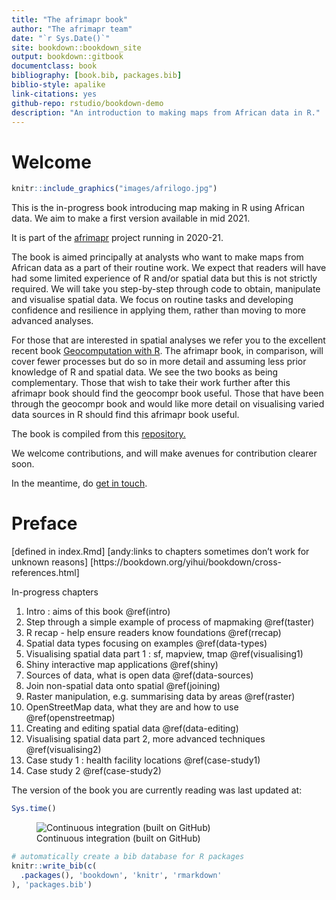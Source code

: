 ```yaml
--- 
title: "The afrimapr book"
author: "The afrimapr team"
date: "`r Sys.Date()`"
site: bookdown::bookdown_site
output: bookdown::gitbook
documentclass: book
bibliography: [book.bib, packages.bib]
biblio-style: apalike
link-citations: yes
github-repo: rstudio/bookdown-demo
description: "An introduction to making maps from African data in R."
---
```


# Welcome {-}

```r
knitr::include_graphics("images/afrilogo.jpg")
```

This is the in-progress book introducing map making in R using African data. We aim to make a first version available in mid 2021.

It is part of the [afrimapr](https://afrimapr.github.io/afrimapr.website/) project running in 2020-21.

The book is aimed principally at analysts who want to make maps from African data as a part of their routine work. We expect that readers will have had some limited experience of R and/or spatial data but this is not strictly required. We will take you step-by-step through code to obtain, manipulate and visualise spatial data. We focus on routine tasks and developing confidence and resilience in applying them, rather than moving to more advanced analyses.

For those that are interested in spatial analyses we refer you to the excellent recent book [Geocomputation with R](https://geocompr.robinlovelace.net/). The afrimapr book, in comparison, will cover fewer processes but do so in more detail and assuming less prior knowledge of R and spatial data. We see the two books as being complementary. Those that wish to take their work further after this afrimapr book should find the geocompr book useful. Those that have been through the geocompr book and would like more detail on visualising varied data sources in R should find this afrimapr book useful. 



The book is compiled from this [repository.](https://github.com/afrimapr/afrimapr-book)


We welcome contributions, and will make avenues for contribution clearer soon.

In the meantime, do [get in touch](https://afrimapr.github.io/afrimapr.website/get-involved/).


# Preface {-}

[defined in index.Rmd]
[andy:links to chapters sometimes don't work for unknown reasons]
[https://bookdown.org/yihui/bookdown/cross-references.html]

In-progress chapters

1. Intro : aims of this book \@ref(intro)
1. Step through a simple example of process of mapmaking \@ref(taster)
1. R recap - help ensure readers know foundations \@ref(rrecap)
1. Spatial data types focusing on examples \@ref(data-types)
1. Visualising spatial data part 1 : sf, mapview, tmap \@ref(visualising1)
1. Shiny interactive map applications \@ref(shiny)
1. Sources of data, what is open data \@ref(data-sources) 
1. Join non-spatial data onto spatial \@ref(joining)
1. Raster manipulation, e.g. summarising data by areas \@ref(raster)
1. OpenStreetMap data, what they are and how to use \@ref(openstreetmap)
1. Creating and editing spatial data \@ref(data-editing)
1. Visualising spatial data part 2, more advanced techniques \@ref(visualising2)
1. Case study 1 : health facility locations \@ref(case-study1)
1. Case study 2 \@ref(case-study2)


The version of the book you are currently reading was last updated at:

```r
Sys.time()
```

![Continuous integration (built on GitHub)](https://github.com/afrimapr/book/workflows/tic/badge.svg)

```r
# automatically create a bib database for R packages
knitr::write_bib(c(
  .packages(), 'bookdown', 'knitr', 'rmarkdown'
), 'packages.bib')
```
